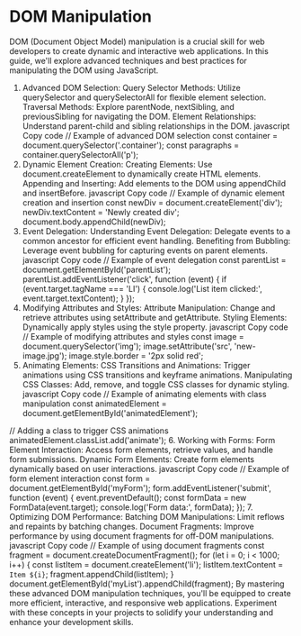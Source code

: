 # DOM Manipulation
DOM (Document Object Model) manipulation is a crucial skill for web developers to create dynamic and interactive web applications. In this guide, we'll explore advanced techniques and best practices for manipulating the DOM using JavaScript.

1. Advanced DOM Selection:
Query Selector Methods: Utilize querySelector and querySelectorAll for flexible element selection.
Traversal Methods: Explore parentNode, nextSibling, and previousSibling for navigating the DOM.
Element Relationships: Understand parent-child and sibling relationships in the DOM.
javascript
Copy code
// Example of advanced DOM selection
const container = document.querySelector('.container');
const paragraphs = container.querySelectorAll('p');
2. Dynamic Element Creation:
Creating Elements: Use document.createElement to dynamically create HTML elements.
Appending and Inserting: Add elements to the DOM using appendChild and insertBefore.
javascript
Copy code
// Example of dynamic element creation and insertion
const newDiv = document.createElement('div');
newDiv.textContent = 'Newly created div';
document.body.appendChild(newDiv);
3. Event Delegation:
Understanding Event Delegation: Delegate events to a common ancestor for efficient event handling.
Benefiting from Bubbling: Leverage event bubbling for capturing events on parent elements.
javascript
Copy code
// Example of event delegation
const parentList = document.getElementById('parentList');
parentList.addEventListener('click', function (event) {
  if (event.target.tagName === 'LI') {
    console.log('List item clicked:', event.target.textContent);
  }
});
4. Modifying Attributes and Styles:
Attribute Manipulation: Change and retrieve attributes using setAttribute and getAttribute.
Styling Elements: Dynamically apply styles using the style property.
javascript
Copy code
// Example of modifying attributes and styles
const image = document.querySelector('img');
image.setAttribute('src', 'new-image.jpg');
image.style.border = '2px solid red';
5. Animating Elements:
CSS Transitions and Animations: Trigger animations using CSS transitions and keyframe animations.
Manipulating CSS Classes: Add, remove, and toggle CSS classes for dynamic styling.
javascript
Copy code
// Example of animating elements with class manipulation
const animatedElement = document.getElementById('animatedElement');

// Adding a class to trigger CSS animations
animatedElement.classList.add('animate');
6. Working with Forms:
Form Element Interaction: Access form elements, retrieve values, and handle form submissions.
Dynamic Form Elements: Create form elements dynamically based on user interactions.
javascript
Copy code
// Example of form element interaction
const form = document.getElementById('myForm');
form.addEventListener('submit', function (event) {
  event.preventDefault();
  const formData = new FormData(event.target);
  console.log('Form data:', formData);
});
7. Optimizing DOM Performance:
Batching DOM Manipulations: Limit reflows and repaints by batching changes.
Document Fragments: Improve performance by using document fragments for off-DOM manipulations.
javascript
Copy code
// Example of using document fragments
const fragment = document.createDocumentFragment();
for (let i = 0; i < 1000; i++) {
  const listItem = document.createElement('li');
  listItem.textContent = `Item ${i}`;
  fragment.appendChild(listItem);
}
document.getElementById('myList').appendChild(fragment);
By mastering these advanced DOM manipulation techniques, you'll be equipped to create more efficient, interactive, and responsive web applications. Experiment with these concepts in your projects to solidify your understanding and enhance your development skills.